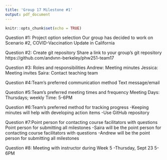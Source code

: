 ```yaml
---
title: 'Group 17 Milestone #1'
output: pdf_document
---
```


```r
knitr::opts_chunk$set(echo = TRUE)
```

Question #1: Project option selection
Our group has decided to work on Scenario #2, COVID-Vaccination Update in California 

Question #2: Create git repository Share a link to your group’s git repository
https://github.com/andvnn-berkeley/phw251-team17

Question #3: Roles and responsibilities
Andrew: Meeting minutes 
Jessica: Meeting invites 
Saira: Contact teaching team 

Question #4:Team's preferred communication method 
Text message/email 

Question #5:Team's preferred meeting times and frequency 
Meeting Days: Thursdays; weekly
Time: 5-6PM 

Question #6:Team's preferred method for tracking progress
-Keeping minutes will help with developing action items 
-Use GitHub repository 

Question #7:Point person for contacting course facilitators with questions
Point person for submitting all milestones
-Saira will be the point person for contacting course facilitators with questions
-Andrew will be the point person for submitting all milestones 

Question #8: Meeting with instructor during Week 5
-Thursday, Sept 23 5-6PM

